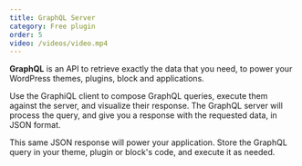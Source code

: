 ```yaml
---
title: GraphQL Server
category: Free plugin
order: 5
video: /videos/video.mp4
---
```


**GraphQL** is an API to retrieve exactly the data that you need, to power your WordPress themes, plugins, block and applications.

Use the GraphiQL client to compose GraphQL queries, execute them against the server, and visualize their response. The GraphQL server will process the query, and give you a response with the requested data, in JSON format.

This same JSON response will power your application. Store the GraphQL query in your theme, plugin or block's code, and execute it as needed.
